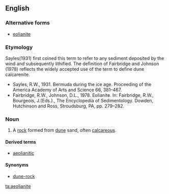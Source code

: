 ==English==

===Alternative forms===
* [[eolianite]]

===Etymology===
{{suffix|aeolian|ite|lang=en}}
{{rel-top|notes on coinage}}
Sayles(1931) first coined this term to refer to any sediment deposited by the wind and subsequently lithified. The definition of Fairbridge and Johnson (1978) reflects the widely accepted use of the term to define dune calcarenite.
* Sayles, R.W., 1931. Bermuda during the ice age. Proceeding of the America Academy of Arts and Science 66, 381–467.
* Fairbridge, R.W., Johnson, D.L., 1978. Eolianite. In: Fairbridge, R.W., Bourgeois, J.(Eds.)., The Encyclopedia of Sedimentology. Dowden, Hutchinson and Ross, Stroudsburg, PA, pp. 279–282.
{{rel-bottom}}

===Noun===
{{en-noun}}

# {{label|en|geology}} A [[rock]] formed from [[dune]] sand, often [[calcareous]].

====Derived terms====
* [[aeolianitic]]

====Synonyms====
* [[dune-rock]]

[[ta:aeolianite]]
